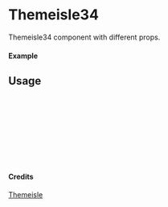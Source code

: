 
<Meta of={Themeisle34} title="Themeisle/Themeisle34" />

# Themeisle34

Themeisle34 component with different props.

#### Example

<Canvas of={Themeisle34.Primary} />

## Usage

```ts
import { Themeisle34 } from "yadl-ui";

const Example = () => {
  return (
      <Themeisle34 />
  );
};

export default Example;
```

#### Credits
[Themeisle](https://themeisle.com/illustrations)
